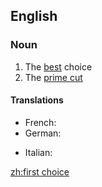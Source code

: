 ==English==
{{wikipedia|dab=First Choice}}

===Noun===
{{en-noun}}

# The [[best]] choice
# The [[prime cut]]

====Translations====
{{trans-top|best choice}}
* French: {{t|fr|premier choix}}
* German: {{t|de|erste Wahl|f}}
{{trans-mid}}
* Italian: {{t|it|prima scelta|f}}
{{trans-bottom}}

[[zh:first choice]]